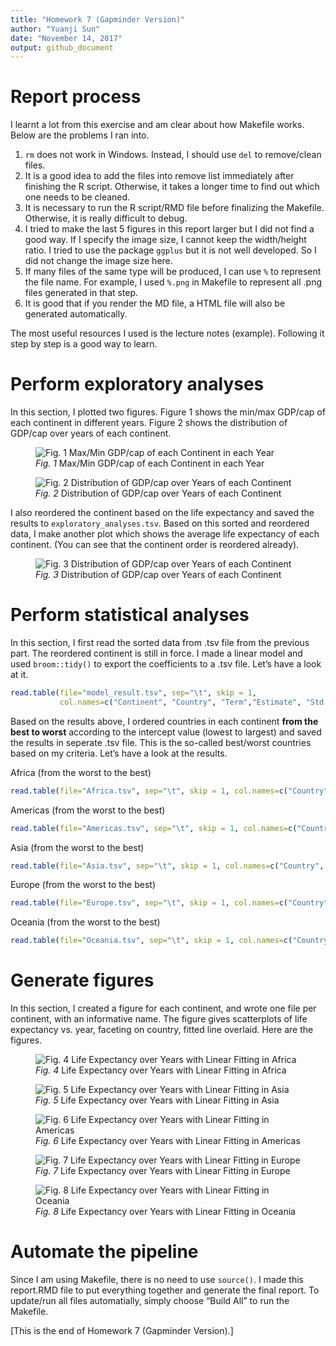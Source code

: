 ```yaml
---
title: "Homework 7 (Gapminder Version)"
author: "Yuanji Sun"
date: "November 14, 2017"
output: github_document
---
```


# Report process
I learnt a lot from this exercise and am clear about how Makefile works. Below are the problems I ran into.

1. `rm` does not work in Windows. Instead, I should use `del` to remove/clean files.
2. It is a good idea to add the files into remove list immediately after finishing the R script. Otherwise, it takes a longer time to find out which one needs to be cleaned.
3. It is necessary to run the R script/RMD file before finalizing the Makefile. Otherwise, it is really difficult to debug.
4. I tried to make the last 5 figures in this report larger but I did not find a good way. If I specify the image size, I cannot keep the width/height ratio. I tried to use the package `ggplus` but it is not well developed. So I did not change the image size here.
5. If many files of the same type will be produced, I can use `%` to represent the file name. For example, I used `%.png` in Makefile to represent all .png files generated in that step.
6. It is good that if you render the MD file, a HTML file will also be generated automatically.

The most useful resources I used is the lecture notes (example). Following it step by step is a good way to learn.


# Perform exploratory analyses
In this section, I plotted two figures. Figure 1 shows the min/max GDP/cap of each continent in different years. Figure 2 shows the distribution of GDP/cap over years of each continent.

![*Fig. 1* Max/Min GDP/cap of each Continent in each Year](Min_Max_GDP_per_Capita_year.png)

![*Fig. 2* Distribution of GDP/cap over Years of each Continent](GDP_per_Capita_Continent.png)

I also reordered the continent based on the life expectancy and saved the results to `exploratory_analyses.tsv`. Based on this sorted and reordered data, I make another plot which shows the average life expectancy of each continent. (You can see that the continent order is reordered already).

![*Fig. 3* Distribution of GDP/cap over Years of each Continent](mean_lifeExp_continent.png)


# Perform statistical analyses
In this section, I first read the sorted data from .tsv file from the previous part. The reordered continent is still in force. I made a linear model and used `broom::tidy()` to export the coefficients to a .tsv file. Let's have a look at it.
```r
read.table(file="model_result.tsv", sep="\t", skip = 1,
		   col.names=c("Continent", "Country", "Term","Estimate", "Std.Error", "Statistic", "P.Value"))
```

Based on the results above, I ordered countries in each continent __from the best to worst__ according to the intercept value (lowest to largest) and saved the results in seperate .tsv file. This is the so-called best/worst countries based on my criteria. Let's have a look at the results.

Africa (from the worst to the best)
```r
read.table(file="Africa.tsv", sep="\t", skip = 1, col.names=c("Country", "Intercept Estimate"))
```

Americas (from the worst to the best)
```r
read.table(file="Americas.tsv", sep="\t", skip = 1, col.names=c("Country", "Intercept Estimate"))
```

Asia (from the worst to the best)
```r
read.table(file="Asia.tsv", sep="\t", skip = 1, col.names=c("Country", "Intercept Estimate"))
```

Europe (from the worst to the best)
```r
read.table(file="Europe.tsv", sep="\t", skip = 1, col.names=c("Country", "Intercept Estimate"))
```

Oceania (from the worst to the best)
```r
read.table(file="Oceania.tsv", sep="\t", skip = 1, col.names=c("Country", "Intercept Estimate"))
```

# Generate figures
In this section, I created a figure for each continent, and wrote one file per continent, with an informative name. The figure gives scatterplots of life expectancy vs. year, faceting on country, fitted line overlaid. Here are the figures.

![*Fig. 4* Life Expectancy over Years with Linear Fitting in Africa](Africa.png)


![*Fig. 5* Life Expectancy over Years with Linear Fitting in Asia](Asia.png)


![*Fig. 6* Life Expectancy over Years with Linear Fitting in Americas](Americas.png)


![*Fig. 7* Life Expectancy over Years with Linear Fitting in Europe](Europe.png)


![*Fig. 8* Life Expectancy over Years with Linear Fitting in Oceania](Oceania.png)


# Automate the pipeline
Since I am using Makefile, there is no need to use `source()`. I made this report.RMD file to put everything together and generate the final report. To update/run all files automatially, simply choose "Build All" to run the Makefile.

[This is the end of Homework 7 (Gapminder Version).]

